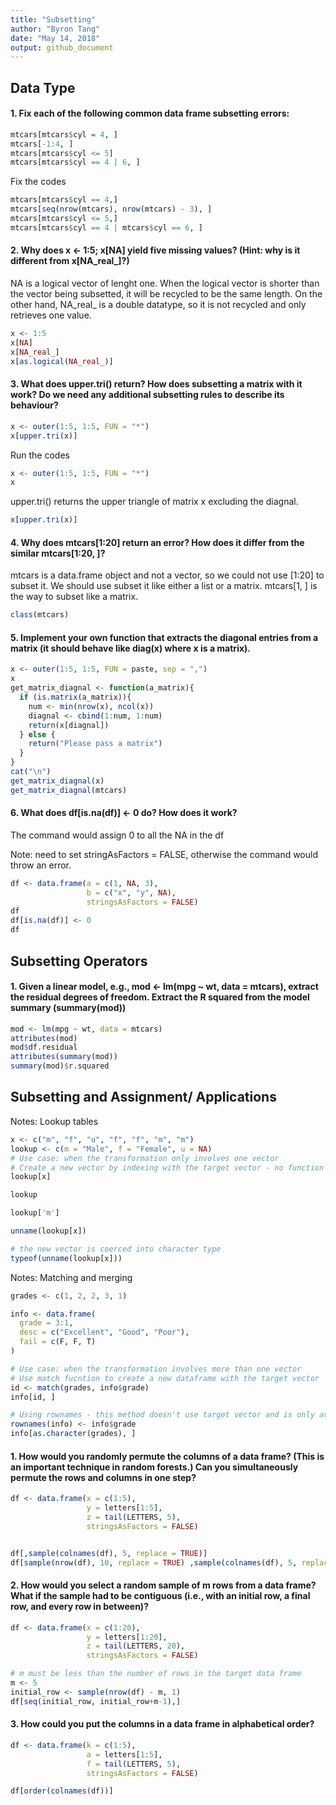 ```yaml
---
title: "Subsetting"
author: "Byron Tang"
date: "May 14, 2018"
output: github_document
---
```


## Data Type

#### 1. Fix each of the following common data frame subsetting errors:

```r
mtcars[mtcars$cyl = 4, ]
mtcars[-1:4, ]
mtcars[mtcars$cyl <= 5]
mtcars[mtcars$cyl == 4 | 6, ]
```

Fix the codes

```r
mtcars[mtcars$cyl == 4,]
mtcars[seq(nrow(mtcars), nrow(mtcars) - 3), ]
mtcars[mtcars$cyl <= 5,]
mtcars[mtcars$cyl == 4 | mtcars$cyl == 6, ]
```

#### 2. Why does x <- 1:5; x[NA] yield five missing values? (Hint: why is it different from x[NA_real_]?)

NA is a logical vector of lenght one. When the logical vector is shorter than the vector being subsetted, it will be recycled to be the same length. On the other hand, NA_real_ is a double datatype, so it is not recycled and only retrieves one value.

```r
x <- 1:5
x[NA]
x[NA_real_]
x[as.logical(NA_real_)]
```

#### 3. What does upper.tri() return? How does subsetting a matrix with it work? Do we need any additional subsetting rules to describe its behaviour?

```r
x <- outer(1:5, 1:5, FUN = "*")
x[upper.tri(x)]
```

Run the codes 

```r
x <- outer(1:5, 1:5, FUN = "*")
x
```

upper.tri() returns the upper triangle of matrix x excluding the diagnal.

```r
x[upper.tri(x)]
```

#### 4. Why does mtcars[1:20] return an error? How does it differ from the similar mtcars[1:20, ]?

mtcars is a data.frame object and not a vector, so we could not use [1:20] to subset it. We should use subset it like either a list or a matrix. mtcars[1, ] is the way to subset like a matrix.

```r
class(mtcars)
```

#### 5. Implement your own function that extracts the diagonal entries from a matrix (it should behave like diag(x) where x is a matrix).

```r
x <- outer(1:5, 1:5, FUN = paste, sep = ",")
x
get_matrix_diagnal <- function(a_matrix){
  if (is.matrix(a_matrix)){
    num <- min(nrow(x), ncol(x))
    diagnal <- cbind(1:num, 1:num)
    return(x[diagnal])
  } else {
    return("Please pass a matrix")
  }
}
cat("\n")
get_matrix_diagnal(x)
get_matrix_diagnal(mtcars)
```

#### 6. What does df[is.na(df)] <- 0 do? How does it work?

The command would assign 0 to all the NA in the df

Note: need to set stringAsFactors = FALSE, otherwise the command would throw an error.

```r
df <- data.frame(a = c(1, NA, 3),
                 b = c("x", "y", NA),
                 stringsAsFactors = FALSE)
df
df[is.na(df)] <- 0
df
```


## Subsetting Operators

#### 1. Given a linear model, e.g., mod <- lm(mpg ~ wt, data = mtcars), extract the residual degrees of freedom. Extract the R squared from the model summary (summary(mod))

```r
mod <- lm(mpg ~ wt, data = mtcars)
attributes(mod)
mod$df.residual
attributes(summary(mod))
summary(mod)$r.squared
```


## Subsetting and Assignment/ Applications

Notes: Lookup tables

```r
x <- c("m", "f", "u", "f", "f", "m", "m")
lookup <- c(m = "Male", f = "Female", u = NA)
# Use case: when the transformation only involves one vector
# Create a new vector by indexing with the target vector - no function needed
lookup[x]
```

```r
lookup
```

```r
lookup['m']
```

```r
unname(lookup[x])
```

```r
# the new vector is coerced into character type
typeof(unname(lookup[x]))
```

Notes: Matching and merging

```r
grades <- c(1, 2, 2, 3, 1)

info <- data.frame(
  grade = 3:1,
  desc = c("Excellent", "Good", "Poor"),
  fail = c(F, F, T)
)

# Use case: when the transformation involves more than one vector
# Use match fucntion to create a new dataframe with the target vector
id <- match(grades, info$grade)
info[id, ]
```

```r
# Using rownames - this method doesn't use target vector and is only available when target vector matches the value in the column
rownames(info) <- info$grade
info[as.character(grades), ]
```

#### 1. How would you randomly permute the columns of a data frame? (This is an important technique in random forests.) Can you simultaneously permute the rows and columns in one step?

```r
df <- data.frame(x = c(1:5),
                 y = letters[1:5],
                 z = tail(LETTERS, 5),
                 stringsAsFactors = FALSE)


df[,sample(colnames(df), 5, replace = TRUE)]
df[sample(nrow(df), 10, replace = TRUE) ,sample(colnames(df), 5, replace = TRUE)]
```

#### 2. How would you select a random sample of m rows from a data frame? What if the sample had to be contiguous (i.e., with an initial row, a final row, and every row in between)?

```r
df <- data.frame(x = c(1:20),
                 y = letters[1:20],
                 z = tail(LETTERS, 20),
                 stringsAsFactors = FALSE)

# m must be less than the number of rows in the target data frame
m <- 5
initial_row <- sample(nrow(df) - m, 1)
df[seq(initial_row, initial_row+m-1),]
```

#### 3. How could you put the columns in a data frame in alphabetical order?

```r
df <- data.frame(k = c(1:5),
                 a = letters[1:5],
                 f = tail(LETTERS, 5),
                 stringsAsFactors = FALSE)

df[order(colnames(df))]
```
